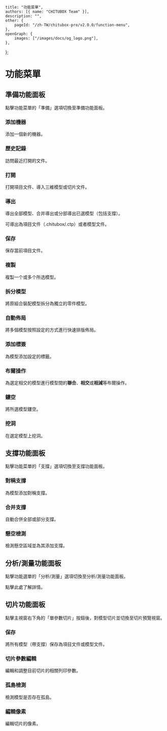 
	title: "功能菜單",
	authors: [{ name: "CHITUBOX Team" }],
	description: "",
	other: {
		pageId: "/zh-TW/chitubox-pro/v2.0.0/function-menu",
	},
	openGraph: {
		images: ["/images/docs/og_logo.png"],
	},
};

# 功能菜單

<ImageContainer src="/images/docs/zh-CN/chitubox-pro/2.x.x/function-menu.png" />

## 準備功能面板

點擊功能菜單的「準備」選項切換至準備功能面板。

<ImageContainer src="/images/docs/zh-CN/chitubox-pro/2.x.x/prepare-function-panel.png" />

### 添加機器

<NextLink href="/zh-CN/chitubox-pro/latest/printer-management/add-and-delete-printers#添加列印機">添加一個新的機器</NextLink>。

### 歷史記錄

<NextLink href="/zh-CN/chitubox-pro/latest/file#打開最近的文件">訪問最近打開的文件</NextLink>。

### 打開

打開項目文件、導入三維模型或切片文件。

### 導出

導出全部模型、合并導出或分部導出已選模型（包括支撐）。

可導出為項目文件（.chitubox/.ctp）或者模型文件。

### 保存

<NextLink href="/zh-CN/chitubox-pro/latest/file#保存項目文件">保存當前項目文件</NextLink>。

### 複製

<NextLink href="/zh-CN/chitubox-pro/latest/model-processing#複製">複製</NextLink>一个或多个所选模型。

### 拆分模型

將原組合裝配模型<NextLink href="/zh-CN/chitubox-pro/latest/model-processing#拆分模型">拆分為獨立的零件模型</NextLink>。

### 自動佈局

將多個模型按照設定的方式進行<NextLink href="/zh-CN/chitubox-pro/latest/model-processing#自動佈局">快速排版佈局</NextLink>。

### 添加標簽

為模型<NextLink href="/zh-CN/chitubox-pro/latest/model-processing#添加標簽">添加設定的標籤</NextLink>。

### 布爾操作

為選定相交的模型進行模型間的**聯合**、**相交**或**相減**等<NextLink href="/zh-CN/chitubox-pro/latest/model-processing#布爾操作">布爾操作</NextLink>。

### 鏤空

將所選模型<NextLink href="/zh-CN/chitubox-pro/latest/model-processing#鏤空">鏤空</NextLink>。

### 挖洞

在選定模型上<NextLink href="/zh-CN/chitubox-pro/latest/model-processing#挖洞">挖洞</NextLink>。

## 支撐功能面板

點擊功能菜單的「支撐」選項切換至支撐功能面板。

<ImageContainer src="/images/docs/zh-CN/chitubox-pro/2.x.x/support-function-panel.png" />

### 對稱支撐

為模型添加<NextLink href="/zh-CN/chitubox-pro/latest/support/add-edit-delete#對稱支撐">對稱支撐</NextLink>。

### 合并支撐

<NextLink href="/zh-CN/chitubox-pro/latest/support/add-edit-delete#合并支撐">自動合併全部或部分支撐</NextLink>。

### 懸空檢測

<NextLink href="/zh-CN/chitubox-pro/latest/risk-detection#懸空檢測">檢測懸空區域</NextLink>並為其添加支撐。

## 分析/測量功能面板

點擊功能選單的「分析/測量」選項切換至分析/測量功能面板。

<ImageContainer src="/images/docs/zh-CN/chitubox-pro/2.x.x/analyze-function-panel.png" />

點擊<NextLink href="/zh-CN/chitubox-pro/latest/analyze-and-measure">此處</NextLink>了解詳情。

## 切片功能面板

點擊主視窗右下角的「單參數切片」按鈕後，對模型切片並切換至切片預覽視窗。

<ImageContainer src="/images/docs/zh-CN/chitubox-pro/2.x.x/slice-function-panel.png" />

### 保存

將所有模型（帶支撐）保存為項目文件或模型文件。

### 切片參數編輯

<NextLink href="/zh-CN/chitubox-pro/latest/slice/slice-preview#切片參數編輯">編輯和調整目前切片的相關列印參數</NextLink>。

### 孤島檢測

<NextLink href="/zh-CN/chitubox-pro/latest/risk-detection#孤島檢測">檢測模型是否存在孤島</NextLink>。

### 編輯像素

<NextLink href="/zh-CN/chitubox-pro/latest/slice/slice-preview#編輯像素">編輯切片的像素</NextLink>。
